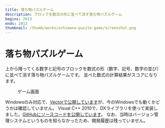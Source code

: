 ```yaml
---
title: 落ち物パズルゲーム
description: ブロックを数式の形に並べて消す落ち物パズルゲーム
begins: 2013
ends: 2013
thumbnail: /thumb/works/ochimono-puzzle-game/screenshot.png
---
```


# 落ち物パズルゲーム
上から降ってくる数字と記号のブロックを数式の形（数字、記号、数字の並び）に並べて消す落ち物パズルゲームです。
並べた数式の計算結果がスコアになります。
<figure>
  <RemoteImage src="/thumb/works/ochimono-puzzle-game/screenshot.png" width="642" height="460" alt="「落ち物パズルゲーム」のゲーム画面" />
  <figcaption>ゲーム画面</figcaption>
</figure>
Windowsのみ対応で、<a href="https://www.vector.co.jp/soft/winnt/game/se504814.html" target="_blank">Vectorで公開しています</a>が、今のWindowsでも動くかどうかは確認していません。
Visual C++ 2010で、DXライブラリを使って実装しました。<a href="https://github.com/nahcnuj/OchimonoPuzzleGame" target="_blank">GitHubにソースコードを公開しています</a>。
なお、当時はバージョン管理システムというものを知らなかったため、開発履歴は残っていません。
